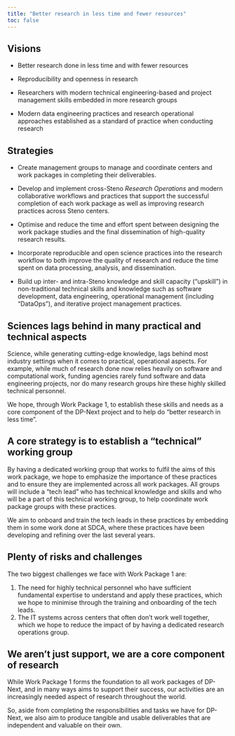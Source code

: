 ```yaml
---
title: "Better research in less time and fewer resources"
toc: false
---
```


::: column-page
## Visions

-   Better research done in less time and with fewer resources

-   Reproducibility and openness in research

-   Researchers with modern technical engineering-based and project
    management skills embedded in more research groups

-   Modern data engineering practices and research operational
    approaches established as a standard of practice when conducting
    research

## Strategies

-   Create management groups to manage and coordinate centers and work
    packages in completing their deliverables.

-   Develop and implement cross-Steno *Research Operations* and modern
    collaborative workflows and practices that support the successful
    completion of each work package as well as improving research
    practices across Steno centers.

-   Optimise and reduce the time and effort spent between designing the
    work package studies and the final dissemination of high-quality
    research results.

-   Incorporate reproducible and open science practices into the
    research workflow to both improve the quality of research and reduce
    the time spent on data processing, analysis, and dissemination.

-   Build up inter- and intra-Steno knowledge and skill capacity
    ("upskill") in non-traditional technical skills and knowledge such
    as software development, data engineering, operational management
    (including "DataOps"), and iterative project management practices.
:::

## Sciences lags behind in many practical and technical aspects

Science, while generating cutting-edge knowledge, lags behind most
industry settings when it comes to practical, operational aspects. For
example, while much of research done now relies heavily on software and
computational work, funding agencies rarely fund software and data
engineering projects, nor do many research groups hire these highly
skilled technical personnel.

We hope, through Work Package 1, to establish these skills and needs as
a core component of the DP-Next project and to help do "better research
in less time".

## A core strategy is to establish a "technical" working group

By having a dedicated working group that works to fulfil the aims of
this work package, we hope to emphasize the importance of these
practices and to ensure they are implemented across all work packages.
All groups will include a "tech lead" who has technical knowledge and
skills and who will be a part of this technical working group, to help
coordinate work package groups with these practices.

We aim to onboard and train the tech leads in these practices by
embedding them in some work done at SDCA, where these practices have
been developing and refining over the last several years.

## Plenty of risks and challenges

The two biggest challenges we face with Work Package 1 are:

1.  The need for highly technical personnel who have sufficient
    fundamental expertise to understand and apply these practices, which
    we hope to minimise through the training and onboarding of the tech
    leads.
2.  The IT systems across centers that often don’t work well together,
    which we hope to reduce the impact of by having a dedicated research
    operations group.

## We aren't just support, we are a core component of research

While Work Package 1 forms the foundation to all work packages of
DP-Next, and in many ways aims to support their success, our activities
are an increasingly needed aspect of research throughout the world.

So, aside from completing the responsibilities and tasks we have for
DP-Next, we also aim to produce tangible and usable deliverables that
are independent and valuable on their own.
